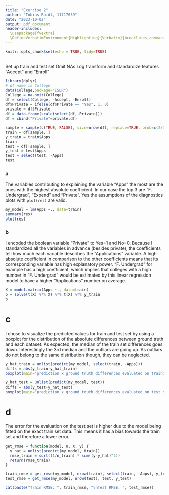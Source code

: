```yaml
---
title: "Exercise 2"
author: "Tobias Raidl, 11717659"
date: "2023-10-02"
output: pdf_document
header-includes:
  \usepackage{fvextra}
  \DefineVerbatimEnvironment{Highlighting}{Verbatim}{breaklines,commandchars=\\\{\}}
---
```


```r
knitr::opts_chunk$set(echo = TRUE, tidy=TRUE)
```

##
Set up train and test set
Omit NAs
Log transform and standardize features "Accept" and "Enroll"
```r
library(dplyr)
# df name is College
data(College,package="ISLR")
College = na.omit(College)
df = select(College, -Accept, -Enroll)
df$Private = ifelse(df$Private == "Yes", 1, 0)
private = df$Private
df = data.frame(scale(select(df,-Private)))
df = cbind("Private"=private,df)

sample = sample(c(TRUE, FALSE), size=nrow(df), replace=TRUE, prob=c(2/3,1/3))
train = df[sample, ]
y_train = train$Apps
train
test = df[!sample, ]
y_test = test$Apps
test = select(test, -Apps)
test
```
### a
The variables contributing to explaining the variable "Apps" the most are the ones with the highest absolute coefficient. In our case the top 3 are "F. Undergrad", "Expend" and "Private". Yes the assumptions of the diagnostics plots with `plot(res)` are valid.
```r
my_model = lm(Apps ~., data=train)
summary(res)
plot(res)

```

### b
I encoded the boolean variable "Private" to Yes=1 and No=0. Because I standardized all the variables in advance (besides private), the coefficients tell how much each variable describes the "Applications" variable. A high absolute coefficient in comparison to the other coefficients means that its corresponding variable has high explanatory power. "F. Undergrad" for example has a high coefficient, which implies that colleges with a high number in "F. Undergrad" would be estimated by this linear regression model to have a higher "Applications" number on average.
```r
X = model.matrix(Apps ~., data=train)
b = solve(t(X) %*% X) %*% t(X) %*% y_train
b
```

# c
I chose to visualize the predicted values for train and test set by using a boxplot for the distribution of the absolute differences between ground truth and each dataset. As expected, the median of the train set differences goes down. Interestingly the 3rd median and the outliars are going up. As outliars do not belong to the same distribution though, they can be neglected.
```r
y_hat_train = unlist(predict(my_model, select(train, -Apps)))
diffs = abs(y_train-y_hat_train)
boxplot(main="prediction x ground truth differences evaluated on training set", diffs, ylim=c(0,2))

y_hat_test = unlist(predict(my_model, test))
diffs = abs(y_test-y_hat_test)
boxplot(main="prediction x ground truth differences evaluated on test set", diffs, ylim=c(0,2))
```

# d
The error for the evaluation on the test set is higher due to the model being fitted on the exact train set data. This means it has a bias towards the train set and therefore a lower error.
```r


get_rmse = function(model, n, X, y) {
  y_hat = unlist(predict(my_model, train))
  rmse_train = sqrt((1/n_train) * sum((y-y_hat)^2))
  return(rmse_train)
}

train_rmse = get_rmse(my_model, nrow(train), select(train, -Apps), y_train)
test_rmse = get_rmse(my_model, nrow(test), test, y_test)

cat(paste("Train RMSE: ", train_rmse, "\nTest RMSE: ", test_rmse))

```

